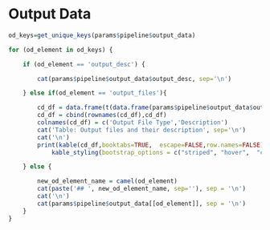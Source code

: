 # Output Data

```r
od_keys=get_unique_keys(params$pipeline$output_data)

for (od_element in od_keys) {

    if (od_element == 'output_desc') {

        cat(params$pipeline$output_data$output_desc, sep='\n')

    } else if(od_element == 'output_files'){

        cd_df = data.frame(t(data.frame(params$pipeline$output_data$output_files)))
        cd_df = cbind(rownames(cd_df),cd_df)
        colnames(cd_df) = c('Output File Type','Description')
        cat('Table: Output files and their description', sep='\n')
        cat('\n')
        print(kable(cd_df,booktabs=TRUE,  escape=FALSE,row.names=FALSE) %>%
            kable_styling(bootstrap_options = c("striped", "hover",  "condensed", "responsive"),full_width = F, position = "center"))

    } else {

        new_od_element_name = camel(od_element)
        cat(paste('## ', new_od_element_name, sep=''), sep = '\n')
        cat('\n')
        cat(params$pipeline$output_data[[od_element]], sep = '\n')
    }
}
```